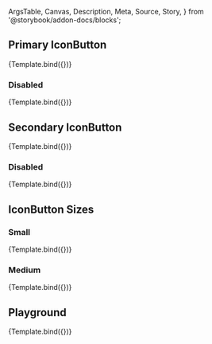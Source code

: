 <!-- @prettier -->

  ArgsTable,
  Canvas,
  Description,
  Meta,
  Source,
  Story,
} from '@storybook/addon-docs/blocks';


<Meta argTypes={argTypes} component={IconButton} title="Atoms/IconButton" />

<Description of={IconButton} />

## Primary IconButton

<Canvas>
  <Story
    args={{
      color: 'primary',
    }}
    name="Primary"
  >
    {Template.bind({})}
  </Story>
</Canvas>

### Disabled

<Canvas>
  <Story
    args={{
      color: 'primary',
      disabled: true,
    }}
    name="Primary: Disabled"
  >
    {Template.bind({})}
  </Story>
</Canvas>

## Secondary IconButton

<Canvas>
  <Story
    args={{
      color: 'secondary',
    }}
    name="Secondary"
  >
    {Template.bind({})}
  </Story>
</Canvas>

### Disabled

<Canvas>
  <Story
    args={{
      color: 'secondary',
      disabled: true,
    }}
    name="Secondary: Disabled"
  >
    {Template.bind({})}
  </Story>
</Canvas>

## IconButton Sizes

### Small

<Canvas>
  <Story
    args={{
      color: 'primary',
      size: 'small',
    }}
    name="Size: Small"
  >
    {Template.bind({})}
  </Story>
</Canvas>

### Medium

<Canvas>
  <Story
    args={{
      color: 'primary',
      size: 'medium',
    }}
    name="Size: Medium"
  >
    {Template.bind({})}
  </Story>
</Canvas>

## Playground

<Canvas isColumn>
  <Source language="jsx" story="Playground" />
  <Story
    args={{
      color: 'primary',
      disabled: false,
      edge: false,
      size: 'medium',
    }}
    name="Playground"
  >
    {Template.bind({})}
  </Story>
  <ArgsTable story="Playground" />
</Canvas>
